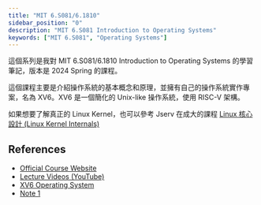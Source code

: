 ```yaml
---
title: "MIT 6.S081/6.1810"
sidebar_position: "0"
description: "MIT 6.S081 Introduction to Operating Systems"
keywords: ["MIT 6.S081", "Operating Systems"]
---
```


這個系列是我對 MIT 6.S081/6.1810 Introduction to Operating Systems 的學習筆記，版本是 2024 Spring 的課程。

這個課程主要是介紹操作系統的基本概念和原理，並擁有自己的操作系統實作專案，名為 XV6。XV6 是一個簡化的 Unix-like 操作系統，使用 RISC-V 架構。

如果想要了解真正的 Linux Kernel，也可以參考 Jserv 在成大的課程 [Linux 核心設計 (Linux Kernel Internals)](https://wiki.csie.ncku.edu.tw/linux/schedule)

## References

- [Official Course Website](https://pdos.csail.mit.edu/6.828/2024/schedule.html)
- [Lecture Videos (YouTube)](https://www.youtube.com/watch?v=J3LCzufEYt0&list=PLTsf9UeqkReZHXWY9yJvTwLJWYYPcKEqK)
- [XV6 Operating System](https://pdos.csail.mit.edu/6.828/2021/xv6/book-riscv-rev2.pdf)
- [Note 1](https://mit-public-courses-cn-translatio.gitbook.io/mit6-s081)
